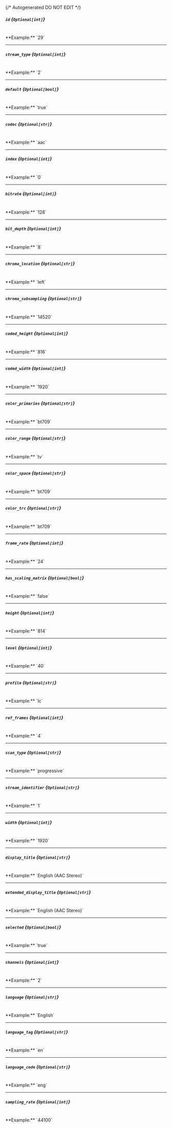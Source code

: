 {/* Autogenerated DO NOT EDIT  */}
##### `id` *{`Optional[int]`}*
<br/>
**Example:** `29`

---
##### `stream_type` *{`Optional[int]`}*
<br/>
**Example:** `2`

---
##### `default` *{`Optional[bool]`}*
<br/>
**Example:** `true`

---
##### `codec` *{`Optional[str]`}*
<br/>
**Example:** `aac`

---
##### `index` *{`Optional[int]`}*
<br/>
**Example:** `0`

---
##### `bitrate` *{`Optional[int]`}*
<br/>
**Example:** `128`

---
##### `bit_depth` *{`Optional[int]`}*
<br/>
**Example:** `8`

---
##### `chroma_location` *{`Optional[str]`}*
<br/>
**Example:** `left`

---
##### `chroma_subsampling` *{`Optional[str]`}*
<br/>
**Example:** `14520`

---
##### `coded_height` *{`Optional[int]`}*
<br/>
**Example:** `816`

---
##### `coded_width` *{`Optional[int]`}*
<br/>
**Example:** `1920`

---
##### `color_primaries` *{`Optional[str]`}*
<br/>
**Example:** `bt709`

---
##### `color_range` *{`Optional[str]`}*
<br/>
**Example:** `tv`

---
##### `color_space` *{`Optional[str]`}*
<br/>
**Example:** `bt709`

---
##### `color_trc` *{`Optional[str]`}*
<br/>
**Example:** `bt709`

---
##### `frame_rate` *{`Optional[int]`}*
<br/>
**Example:** `24`

---
##### `has_scaling_matrix` *{`Optional[bool]`}*
<br/>
**Example:** `false`

---
##### `height` *{`Optional[int]`}*
<br/>
**Example:** `814`

---
##### `level` *{`Optional[int]`}*
<br/>
**Example:** `40`

---
##### `profile` *{`Optional[str]`}*
<br/>
**Example:** `lc`

---
##### `ref_frames` *{`Optional[int]`}*
<br/>
**Example:** `4`

---
##### `scan_type` *{`Optional[str]`}*
<br/>
**Example:** `progressive`

---
##### `stream_identifier` *{`Optional[str]`}*
<br/>
**Example:** `1`

---
##### `width` *{`Optional[int]`}*
<br/>
**Example:** `1920`

---
##### `display_title` *{`Optional[str]`}*
<br/>
**Example:** `English (AAC Stereo)`

---
##### `extended_display_title` *{`Optional[str]`}*
<br/>
**Example:** `English (AAC Stereo)`

---
##### `selected` *{`Optional[bool]`}*
<br/>
**Example:** `true`

---
##### `channels` *{`Optional[int]`}*
<br/>
**Example:** `2`

---
##### `language` *{`Optional[str]`}*
<br/>
**Example:** `English`

---
##### `language_tag` *{`Optional[str]`}*
<br/>
**Example:** `en`

---
##### `language_code` *{`Optional[str]`}*
<br/>
**Example:** `eng`

---
##### `sampling_rate` *{`Optional[int]`}*
<br/>
**Example:** `44100`


